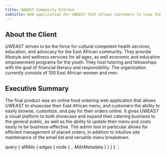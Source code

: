```yaml
---
title: UWEAST Community Kitchen
subtitle: Web application for UWEAST that allows customers to view the menu, place orders, and pay
---
```


## About the Client

UWEAST strives to be the force for cultural competent health services, education, and advocacy for the East African community. They provide lifestyle and wellness services for all ages, as well economic and education empowerment programs for the youth. They host tutoring and fellowships with the goal of financial literacy and responsibility. The organization currently consists of 100 East African women and men.

## Executive Summary

The final product was an online food ordering web application that allows UWEAST to showcase their East African menu, and customers the ability to easily browse, customize, and pay for their orders online. It gives UWEAST a visual platform to both showcase and expand their catering business to the general public, as well as the ability to update their menu and costs easily to be business-effective. The admin tool in particular allows for efficient management of placed orders, in addition to intuitive site maintenance of the email list and versatile menu breakdown. 

  query {
    allMdx {
      edges {
        node {
          ...MdxMetadata
        }
      }
    }
  }
`;
